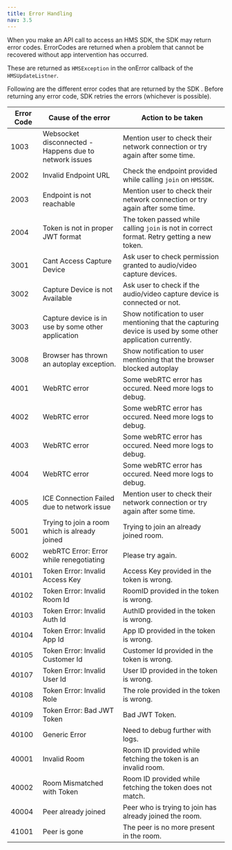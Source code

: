 ```yaml
---
title: Error Handling
nav: 3.5
---
```


When you make an API call to access an HMS SDK, the SDK may return error codes. ErrorCodes are returned when a problem that cannot be recovered without app intervention has occurred.

These are returned as `HMSException` in the onError callback of the `HMSUpdateListner`.

Following are the different error codes that are returned by the SDK . Before returning any error code, SDK retries the errors (whichever is possible).

| Error Code  | Cause of the error | Action to be taken     |
|-------------|--------------------|------------------------|
| 1003      | Websocket disconnected - Happens due to network issues             | Mention user to check their network connection or try again after some time.           |
| 2002   | Invalid Endpoint URL          | Check the endpoint provided while calling `join` on `HMSSDK`.               |
| 2003   | Endpoint is not reachable               | Mention user to check their network connection or try again after some time.              |
| 2004   | Token is not in proper JWT format               | The token passed while calling `join` is not in correct format. Retry getting a new token.             |
| 3001   | Cant Access Capture Device               | Ask user to check permission granted to audio/video capture devices.              |
| 3002   | Capture Device is not Available               | Ask user to check if the audio/video capture device is connected or not.              |
| 3003   | Capture device is in use by some other application               | Show notification to user mentioning that the capturing device is used by some other application currently. |
| 3008   | Browser has thrown an autoplay exception.               | Show notification to user mentioning that the browser blocked autoplay             |
| 4001   | WebRTC error               | Some webRTC error has occured. Need more logs to debug.             |
| 4002   | WebRTC error               | Some webRTC error has occured. Need more logs to debug.              |
| 4003   | WebRTC error               | 	Some webRTC error has occured. Need more logs to debug.            |
| 4004   | WebRTC error               | Some webRTC error has occured. Need more logs to debug.             |
| 4005   | ICE Connection Failed due to network issue               | Mention user to check their network connection or try again after some time.               |
| 5001   | Trying to join a room which is already joined               | Trying to join an already joined room.              |
| 6002   | webRTC Error: Error while renegotiating               | Please try again.               |
| 40101   | Token Error: Invalid Access Key               | Access Key provided in the token is wrong.         |
| 40102   | Token Error: Invalid Room Id               | RoomID provided in the token is wrong.            |
| 40103   | Token Error: Invalid Auth Id               | 	AuthID provided in the token is wrong.           |
| 40104   | Token Error: Invalid App Id               | App ID provided in the token is wrong.            |
| 40105   | Token Error: Invalid Customer Id               | Customer Id provided in the token is wrong.             |
| 40107   | Token Error: Invalid User Id               | User ID provided in the token is wrong.             |
| 40108   | Token Error: Invalid Role               | The role provided in the token is wrong.            |
| 40109   | Token Error: Bad JWT Token                 | Bad JWT Token.               |
| 40100   | 	Generic Error               | Need to debug further with logs.               |
| 40001   | Invalid Room               | Room ID provided while fetching the token is an invalid room.             |
| 40002   | Room Mismatched with Token               |Room ID provided while fetching the token does not match.               |
| 40004   | Peer already joined               | Peer who is trying to join has already joined the room.            |
| 41001   | Peer is gone               | The peer is no more present in the room.              |
